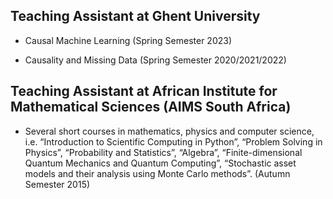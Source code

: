 ## Teaching Assistant at Ghent University

-   Causal Machine Learning (Spring Semester 2023)

-   Causality and Missing Data (Spring Semester 2020/2021/2022)

## Teaching Assistant at African Institute for Mathematical Sciences (AIMS South Africa)

-   Several short courses in mathematics, physics and computer science, i.e. "Introduction to Scientific Computing in Python", "Problem Solving in Physics", "Probability and Statistics", "Algebra", "Finite-dimensional Quantum Mechanics and Quantum Computing", "Stochastic asset models and their analysis using Monte Carlo methods". (Autumn Semester 2015)
